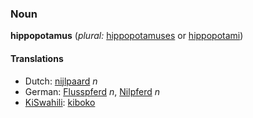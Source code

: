 ===Noun===
'''hippopotamus''' (''plural:'' [[hippopotamuses]] or [[hippopotami]])

====Translations====
*Dutch: [[nijlpaard]] ''n''
*German: [[Flusspferd]] ''n'', [[Nilpferd]] ''n''
*[[KiSwahili]]: [[kiboko]]